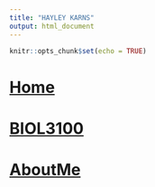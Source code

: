 ```yaml
---
title: "HAYLEY KARNS"
output: html_document
---
```


```r
knitr::opts_chunk$set(echo = TRUE)
```
# [Home](https://hayleykarns.github.io/)
# [BIOL3100](https://hayleykarns.github.io/BIOL3100)
# [AboutMe](https://hayleykarns.github.io/AboutMe)